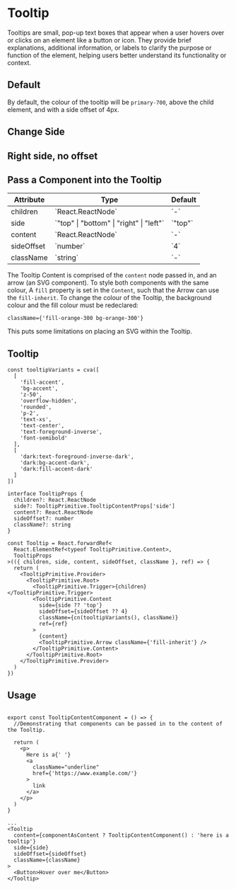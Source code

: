 

<Meta of={TooltipStories} />

# Tooltip

Tooltips are small, pop-up text boxes that appear when a user hovers over or clicks on an element like a button or icon. They provide brief explanations, additional information, or labels to clarify the purpose or function of the element, helping users better understand its functionality or context.

## Default

<Canvas of={TooltipStories.Default} />

By default, the colour of the tooltip will be `primary-700`, above the child element, and with a side offset of 4px.

## Change Side

<Canvas of={TooltipStories.LeftSide} />

## Right side, no offset

<Canvas of={TooltipStories.RightSideNoOffset} />

## Pass a Component into the Tooltip

<Canvas of={TooltipStories.PassComponentIntoContent} />

<table>
  <thead>
    <tr>
      <th>Attribute</th>
      <th>Type</th>
      <th>Default</th>
    </tr>
  </thead>
  <tbody>
    <tr>
      <td>children</td>
      <td>`React.ReactNode`</td>
      <td>`-`</td>
    </tr>
    <tr>
      <td>side</td>
      <td>`"top" | "bottom" | "right" | "left"`</td>
      <td>`"top"`</td>
    </tr>
    <tr>
      <td>content</td>
      <td>`React.ReactNode`</td>
      <td>`-`</td>
    </tr>
        <tr>
      <td>sideOffset</td>
      <td>`number`</td>
      <td>`4`</td>
    </tr>
    <tr>
      <td>className</td>
      <td>`string`</td>
      <td>`-`</td>
    </tr>

  </tbody>
</table>

The Tooltip Content is comprised of the `content` node passed in, and an arrow (an SVG component). To style both components with the same colour, A `fill` property is set in the `Content`, such that the Arrow can use the `fill-inherit`. To change the colour of the Tooltip, the background colour and the fill colour must be redeclared:

```tsx
className={'fill-orange-300 bg-orange-300'}
```

This puts some limitations on placing an SVG within the Tooltip.

## Tooltip

```tsx
const tooltipVariants = cva([
  [
    'fill-accent',
    'bg-accent',
    'z-50',
    'overflow-hidden',
    'rounded',
    'p-2',
    'text-xs',
    'text-center',
    'text-foreground-inverse',
    'font-semibold'
  ],
  [
    'dark:text-foreground-inverse-dark',
    'dark:bg-accent-dark',
    'dark:fill-accent-dark'
  ]
])

interface TooltipProps {
  children?: React.ReactNode
  side?: TooltipPrimitive.TooltipContentProps['side']
  content?: React.ReactNode
  sideOffset?: number
  className?: string
}

const Tooltip = React.forwardRef<
  React.ElementRef<typeof TooltipPrimitive.Content>,
  TooltipProps
>(({ children, side, content, sideOffset, className }, ref) => {
  return (
    <TooltipPrimitive.Provider>
      <TooltipPrimitive.Root>
        <TooltipPrimitive.Trigger>{children}</TooltipPrimitive.Trigger>
        <TooltipPrimitive.Content
          side={side ?? 'top'}
          sideOffset={sideOffset ?? 4}
          className={cn(tooltipVariants(), className)}
          ref={ref}
        >
          {content}
          <TooltipPrimitive.Arrow className={'fill-inherit'} />
        </TooltipPrimitive.Content>
      </TooltipPrimitive.Root>
    </TooltipPrimitive.Provider>
  )
})
```

## Usage

```tsx

export const TooltipContentComponent = () => {
  //Demonstrating that components can be passed in to the content of the Tooltip.

  return (
    <p>
      Here is a{' '}
      <a
        className="underline"
        href={'https://www.example.com/'}
      >
        link
      </a>
    </p>
  )
}

...
<Tooltip
  content={componentAsContent ? TooltipContentComponent() : 'here is a tooltip'}
  side={side}
  sideOffset={sideOffset}
  className={className}
>
  <Button>Hover over me</Button>
</Tooltip>
```
